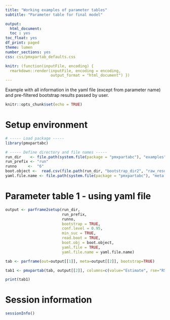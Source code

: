 ```yaml
---
title: "Working examples of parameter tables"
subtitle: "Parameter table for final model"

output:
  html_document:
  toc : yes
toc_float: yes
df_print: paged
theme: lumen
number_sections: yes
css: css/pmxpartab_defaults.css

knitr: (function(inputFile, encoding) {
  rmarkdown::render(inputFile, encoding = encoding,
                    output_format = "html_document") })
---
```


Example with all information in the yaml file (except from parameter name) and pre-filtered bootstrap results passed by user.
  
```r

knitr::opts_chunk$set(echo = TRUE)

```

# Setup environment
```r

# ----- Load package -----
library(pmxpartabc)

# ----- Define directory and file names -----
run_dir    <- file.path(system.file(package = "pmxpartabc"), "examples")
run_prefix <- "run"
runno     <-  "6"
boot.object <-  read.csv(file.path(run_dir, "bootstrap_dir2", "raw_results_run5boot.csv"), header = TRUE, check.names = FALSE)
yaml.file.name <- file.path(system.file(package = "pmxpartabc"), "meta.yaml")

```

# Parameter table 1 - using yaml file
```r

output <- parframe2setup(run_dir, 
                         run_prefix, 
                         runno, 
                         bootstrap = TRUE, 
                         conf.level = 0.95, 
                         min_suc = TRUE, 
                         read.boot = TRUE, 
                         boot.obj = boot.object, 
                         yaml.file = TRUE, 
                         yaml.file.name = yaml.file.name)

tab <- parframe(out=output[[1]], meta=output[[2]], bootstrap=TRUE)  

tab1 <- pmxpartab(tab, output[[2]], columns=c(value="Estimate", rse="RSE%", ci95="95%CI", shrinkage="Shrinkage"))

print(tab1)

```

# Session information
```r

sessionInfo()

```

